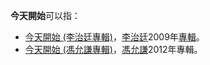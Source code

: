 '''今天開始'''可以指：

* [[今天開始_(李治廷專輯)|今天開始 (李治廷專輯)]]，[[李治廷|李治廷]]2009年[[專輯|專輯]]。
* [[今天開始_(馮允謙專輯)|今天開始 (馮允謙專輯)]]，[[馮允謙|馮允謙]]2012年專輯。

{{disambig|J|Cat=四字消歧义}}